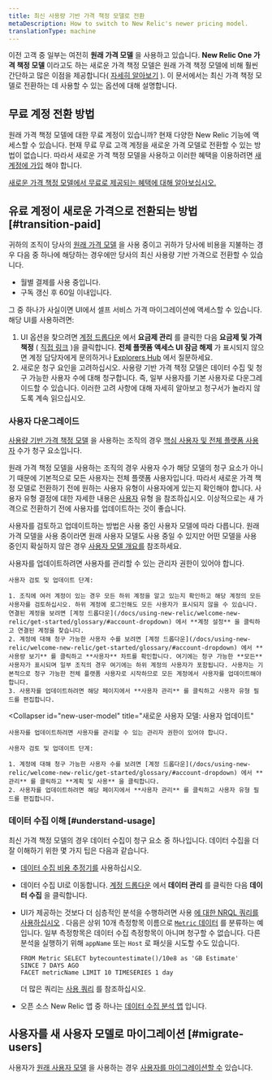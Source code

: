 ```yaml
---
title: 최신 사용량 기반 가격 책정 모델로 전환
metaDescription: How to switch to New Relic's newer pricing model.
translationType: machine
---
```


이전 고객 중 일부는 여전히 **원래 가격 모델** 을 사용하고 있습니다. **New Relic One 가격 책정 모델** 이라고도 하는 새로운 가격 책정 모델은 원래 가격 책정 모델에 비해 훨씬 간단하고 많은 이점을 제공합니다( [자세히 알아보기](/docs/accounts/accounts-billing/new-relic-one-pricing-billing/new-relic-one-pricing-billing) ). 이 문서에서는 최신 가격 책정 모델로 전환하는 데 사용할 수 있는 옵션에 대해 설명합니다.

## 무료 계정 전환 방법

원래 가격 책정 모델에 대한 무료 계정이 있습니까? 현재 다양한 New Relic 기능에 액세스할 수 있습니다. 현재 무료 무료 고객 계정을 새로운 가격 모델로 전환할 수 있는 방법이 없습니다. 따라서 새로운 가격 책정 모델을 사용하고 이러한 혜택을 이용하려면 [새 계정에 가입](https://newrelic.com/signup) 해야 합니다.

[새로운 가격 책정 모델에서 무료로 제공되는 혜택에 대해 알아보십시오.](/docs/accounts/accounts-billing/new-relic-one-pricing-billing/new-relic-one-pricing-billing/#free)

## 유료 계정이 새로운 가격으로 전환되는 방법 [#transition-paid]

귀하의 조직이 당사의 [원래 가격 모델](/docs/accounts/original-accounts-billing/original-product-based-pricing/overview-user-models) 을 사용 중이고 귀하가 당사에 비용을 지불하는 경우 다음 중 하나에 해당하는 경우에만 당사의 최신 사용량 기반 가격으로 전환할 수 있습니다.

* 월별 결제를 사용 중입니다.
* 구독 갱신 후 60일 이내입니다.

그 중 하나가 사실이면 UI에서 셀프 서비스 가격 마이그레이션에 액세스할 수 있습니다. 해당 UI를 사용하려면:

1. UI 옵션을 찾으려면 [계정 드롭다운](/docs/using-new-relic/welcome-new-relic/get-started/glossary/#account-dropdown) 에서 **요금제 관리** 를 클릭한 다음 **요금제 및 가격 책정** ( [직접 링크](https://one.newrelic.com/launcher/nr1-core.settings?pane=eyJhY2NvdW50SWQiOjI0NDEyODYsIm5lcmRsZXRJZCI6ImNvbW1lcmNlLW5lcmRsZXRzLm5yLXNob3AtZW50cnkiLCJwYXRoIjoiL3BsYW5zLWFuZC1wcmljaW5nIiwibWlncmF0aW9uRWxpZ2libGUiOnRydWUsImFjY291bnROYW1lIjoiU3RyYWRvcyBMYWJzIn0=&platform%5BaccountId%5D=) )을 클릭합니다. **전체 플랫폼 액세스 UI 잠금 해제** 가 표시되지 않으면 계정 담당자에게 문의하거나 [Explorers Hub](https://discuss.newrelic.com/) 에서 질문하세요.
2. 새로운 청구 요인을 고려하십시오. 사용량 기반 가격 책정 모델은 데이터 수집 및 청구 가능한 사용자 수에 대해 청구합니다. 즉, 일부 사용자를 기본 사용자로 다운그레이드할 수 있습니다. 이러한 고려 사항에 대해 자세히 알아보고 청구서가 놀라지 않도록 계속 읽으십시오.

### 사용자 다운그레이드

[사용량 기반 가격 책정 모델](/docs/accounts/accounts-billing/new-relic-one-pricing-billing/new-relic-one-pricing-billing/) 을 사용하는 조직의 경우 [핵심 사용자 및 전체 플랫폼 사용자](/docs/accounts/accounts-billing/new-relic-one-user-management/user-type) 수가 청구 요소입니다.

원래 가격 책정 모델을 사용하는 조직의 경우 사용자 수가 해당 모델의 청구 요소가 아니기 때문에 기본적으로 모든 사용자는 전체 플랫폼 사용자입니다. 따라서 새로운 가격 책정 모델로 전환하기 전에 원하는 사용자 유형이 사용자에게 있는지 확인해야 합니다. 사용자 유형 결정에 대한 자세한 내용은 [사용자](/docs/accounts/accounts-billing/new-relic-one-user-management/user-type) 유형 을 참조하십시오. 이상적으로는 새 가격으로 전환하기 전에 사용자를 업데이트하는 것이 좋습니다.

사용자를 검토하고 업데이트하는 방법은 사용 중인 사용자 모델에 따라 다릅니다. 원래 가격 모델을 사용 중이라면 원래 사용자 모델도 사용 중일 수 있지만 어떤 모델을 사용 중인지 확실하지 않은 경우 [사용자 모델 개요를](/docs/accounts/original-accounts-billing/original-product-based-pricing/overview-user-models) 참조하세요.

<CollapserGroup>
  <Collapser
    id="original-model"
    title="우리의 원래 사용자 모델: 사용자 업데이트"
  >
    사용자를 업데이트하려면 사용자를 관리할 수 있는 관리자 권한이 있어야 합니다.

    사용자 검토 및 업데이트 단계:

    1. 조직에 여러 계정이 있는 경우 모든 하위 계정을 알고 있는지 확인하고 해당 계정의 모든 사용자를 검토하십시오. 하위 계정에 로그인해도 모든 사용자가 표시되지 않을 수 있습니다. 연결된 계정을 보려면 [계정 드롭다운](/docs/using-new-relic/welcome-new-relic/get-started/glossary/#account-dropdown) 에서 **계정 설정** 을 클릭하고 연결된 계정을 찾습니다.
    2. 계정에 대해 청구 가능한 사용자 수를 보려면 [계정 드롭다운](/docs/using-new-relic/welcome-new-relic/get-started/glossary/#account-dropdown) 에서 **사용량 보기** 를 클릭하고 **사용자** 차트를 확인합니다. 여기에는 청구 가능한 **모든** 사용자가 표시되며 일부 조직의 경우 여기에는 하위 계정의 사용자가 포함됩니다. 사용자는 기본적으로 청구 가능한 전체 플랫폼 사용자로 시작하므로 모든 계정에서 사용자를 업데이트해야 합니다.
    3. 사용자를 업데이트하려면 해당 페이지에서 **사용자 관리** 를 클릭하고 사용자 유형 필드를 편집합니다.
  </Collapser>

  <Collapser
    id="new-user-model"
    title="새로운 사용자 모델: 사용자 업데이트"
  >
    사용자를 업데이트하려면 사용자를 관리할 수 있는 관리자 권한이 있어야 합니다.

    사용자 검토 및 업데이트 단계:

    1. 계정에 대해 청구 가능한 사용자 수를 보려면 [계정 드롭다운](/docs/using-new-relic/welcome-new-relic/get-started/glossary/#account-dropdown) 에서 **관리** 를 클릭하고 **계획 및 사용** 을 클릭합니다.
    2. 사용자를 업데이트하려면 해당 페이지에서 **사용자 관리** 를 클릭하고 사용자 유형 필드를 편집합니다.
  </Collapser>
</CollapserGroup>

### 데이터 수집 이해 [#understand-usage]

최신 가격 책정 모델의 경우 데이터 수집이 청구 요소 중 하나입니다. 데이터 수집을 더 잘 이해하기 위한 몇 가지 팁은 다음과 같습니다.

* [데이터 수집 비용 추정기를](/docs/data-apis/manage-data/calculate-data-ingest) 사용하십시오.

* 데이터 수집 UI로 이동합니다. [계정 드롭다운](/docs/using-new-relic/welcome-new-relic/get-started/glossary/#account-dropdown) 에서 **데이터 관리** 를 클릭한 다음 **데이터 수집** 을 클릭합니다.

* UI가 제공하는 것보다 더 심층적인 분석을 수행하려면 사용 [에 대한 NRQL 쿼리를 사용하십시오](/docs/accounts/accounts-billing/new-relic-one-pricing-billing/usage-queries-alerts) . 다음은 상위 10개 측정항목 이름으로 [`Metric` 데이터](/docs/telemetry-data-platform/understand-data/new-relic-data-types/#dimensional-metrics) 를 분류하는 예입니다. 일부 측정항목은 데이터 수집 측정항목이 아니며 청구할 수 없습니다. 다른 분석을 실행하기 위해 `appName` 또는 `Host` 로 패싯을 시도할 수도 있습니다.

  ```
  FROM Metric SELECT bytecountestimate()/10e8 as 'GB Estimate' 
  SINCE 7 DAYS AGO 
  FACET metricName LIMIT 10 TIMESERIES 1 day
  ```

  더 많은 쿼리는 [사용 쿼리](/docs/accounts/accounts-billing/new-relic-one-pricing-users/usage-queries-alerts/) 를 참조하십시오.

* 오픈 소스 New Relic 앱 중 하나는 [데이터 수집 분석 앱](https://newrelic.com/instant-observability/account-data-ingestion/51e66f0d-153c-493c-a75c-a386c3f170ce) 입니다.

## 사용자를 새 사용자 모델로 마이그레이션 [#migrate-users]

사용자가 [원래 사용자 모델](/docs/accounts/original-accounts-billing/original-users-roles/overview-user-models) 을 사용하는 경우 [사용자를 마이그레이션할 수](/docs/accounts/original-accounts-billing/original-users-roles/user-migration/) 있습니다.